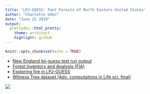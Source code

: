```yaml
---
title: 'LPJ-GUESS: Past Forests of North Eastern United States'
author: "Charlotte Uden"
date: "June 25 2019"
output:
  prettydoc::html_pretty:
    theme: architect
    highlight: github
---
```


```r
knitr::opts_chunk$set(echo = TRUE)
```

* [New England lpj-guess test run output](firstRun.html)
* [Forest Inventory and Analysis (FIA)](FIA.html)
* [Exploring fire in LPJ-GUESS](ExploringFire.html)
* [Witness Tree dataset (Adv. computaitons in Life sci. final)](cuden_NR395_finalPaper.html)

![](IMG_4611.JPG)

